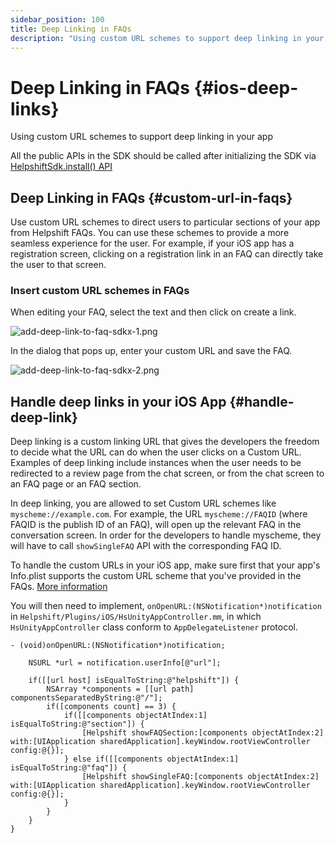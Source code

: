 ```yaml
---
sidebar_position: 100
title: Deep Linking in FAQs
description: "Using custom URL schemes to support deep linking in your app"
---
```




# Deep Linking in FAQs {#ios-deep-links}

<Intro>

Using custom URL schemes to support deep linking in your app


</Intro>


<Admonition type="info" title="Note">

All the public APIs in the SDK should be called after initializing the SDK via [HelpshiftSdk.install() API](/sdkx-unity/getting-started-ios#initializing)

</Admonition>


## Deep Linking in FAQs {#custom-url-in-faqs}
Use custom URL schemes to direct users to particular sections of your app from Helpshift FAQs. You can use these schemes to provide a more seamless experience for the user. For example, if your iOS app has a registration screen, clicking on a registration link in an FAQ can directly take the user to that screen.

### Insert custom URL schemes in FAQs

When editing your FAQ, select the text and then click on create a link.

<Image src="/static/books/sdkx_ios/add-deep-link-to-faq-sdkx-1.png"  width="half" alt="add-deep-link-to-faq-sdkx-1.png" /> 


In the dialog that pops up, enter your custom URL and save the FAQ.

<Image src="/static/books/sdkx_ios/add-deep-link-to-faq-sdkx-2.png"  width="half" alt="add-deep-link-to-faq-sdkx-2.png" /> 

## Handle deep links in your iOS App {#handle-deep-link}

Deep linking is a custom linking URL that gives the developers the freedom to decide what the URL can do when the user clicks on a Custom URL. Examples of deep linking include instances when the user needs to be redirected to a review page from the chat screen, or from the chat screen to an FAQ page or an FAQ section.

In deep linking, you are allowed to set Custom URL schemes like `myscheme://example.com`. For example, the URL `myscheme://FAQID` (where FAQID is the publish ID of an FAQ), will open up the relevant FAQ in the conversation screen. In order for the developers to handle myscheme, they will have to call `showSingleFAQ` API with the corresponding FAQ ID.

To handle the custom URLs in your iOS app, make sure first that your app's Info.plist supports the custom URL scheme that you've provided in the FAQs. [More information](https://developer.apple.com/documentation/xcode/defining-a-custom-url-scheme-for-your-app)

You will then need to implement, `onOpenURL:(NSNotification*)notification` in `Helpshift/Plugins/iOS/HsUnityAppController.mm`, in which `HsUnityAppController` class conform to `AppDelegateListener` protocol.

```
- (void)onOpenURL:(NSNotification*)notification;

    NSURL *url = notification.userInfo[@"url"];

    if([[url host] isEqualToString:@"helpshift"]) {
        NSArray *components = [[url path] componentsSeparatedByString:@"/"];
        if([components count] == 3) {
            if([[components objectAtIndex:1] isEqualToString:@"section"]) {
                [Helpshift showFAQSection:[components objectAtIndex:2] with:[UIApplication sharedApplication].keyWindow.rootViewController config:@{}];
            } else if([[components objectAtIndex:1] isEqualToString:@"faq"]) {
                [Helpshift showSingleFAQ:[components objectAtIndex:2] with:[UIApplication sharedApplication].keyWindow.rootViewController config:@{}];
            }
        }
    }
}
```